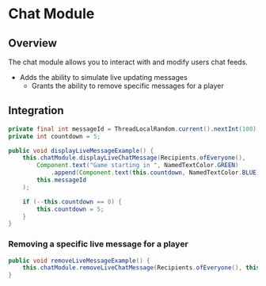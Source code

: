 # Chat Module

## Overview

The chat module allows you to interact with and modify users chat feeds.

- Adds the ability to simulate live updating messages
    - Grants the ability to remove specific messages for a player

## Integration

```java
private final int messageId = ThreadLocalRandom.current().nextInt(100);
private int countdown = 5;

public void displayLiveMessageExample() {
    this.chatModule.displayLiveChatMessage(Recipients.ofEveryone(),
        Component.text("Game starting in ", NamedTextColor.GREEN)
            .append(Component.text(this.countdown, NamedTextColor.BLUE)),
        this.messageId
    );

    if (--this.countdown == 0) {
        this.countdown = 5;
    }
}
```

### Removing a specific live message for a player

```java
public void removeLiveMessageExample() {
    this.chatModule.removeLiveChatMessage(Recipients.ofEveryone(), this.messageId);
}
```

